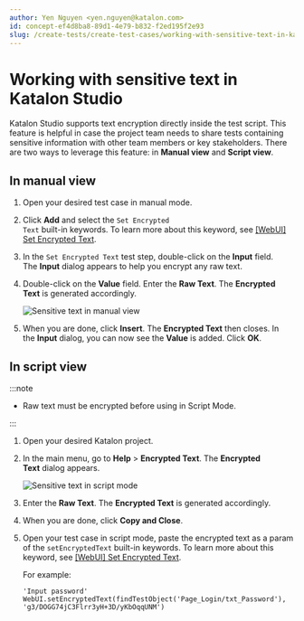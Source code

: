 ```yaml
---
author: Yen Nguyen <yen.nguyen@katalon.com>
id: concept-ef4d8ba8-89d1-4e79-b832-f2ed195f2e93
slug: /create-tests/create-test-cases/working-with-sensitive-text-in-katalon-studio
---
```


# Working with sensitive text in Katalon Studio

Katalon Studio supports text encryption directly inside the test script. This feature is helpful in case the project team needs to share tests containing sensitive information with other team members or key stakeholders. There are two ways to leverage this feature: in **Manual view** and **Script view**.

## In manual view

1.  Open your desired test case in manual mode.

2.  Click **Add** and select the <code>Set Encrypted Text</code> built-in keywords. To learn more about this keyword, see [\[WebUI\] Set Encrypted Text](/create-tests/keywords/keyword-description-in-katalon-studio/web-ui-keywords/webui-set-encrypted-text).

3.  In the <code>Set Encrypted Text</code> test step, double-click on the **Input** field. The **Input** dialog appears to help you encrypt any raw text.

4.  Double-click on the **Value** field. Enter the **Raw Text**. The **Encrypted Text** is generated accordingly.

    <img src="/doc_images/Documents/Create_tests/Create_Test_Cases/Working_With_Sensitive_Text/Images/encrypted-text-manual.png" width={600} alt="Sensitive text in manual view" />

5.  When you are done, click **Insert**. The **Encrypted Text** then closes. In the **Input** dialog, you can now see the **Value** is added. Click **OK**.


## In script view


:::note

-   Raw text must be encrypted before using in Script Mode.


:::

1.  Open your desired Katalon project.

2.  In the main menu, go to **Help** &gt; **Encrypted Text**. The **Encrypted Text** dialog appears.

    <img src="/doc_images/Documents/Create_tests/Create_Test_Cases/Working_With_Sensitive_Text/Images/encrypted-text-script-mode.png" width={400} alt="Sensitive text in script mode" />

3.  Enter the **Raw Text**. The **Encrypted Text** is generated accordingly.

4.  When you are done, click **Copy and Close**.

5.  Open your test case in script mode, paste the encrypted text as a param of the <code>setEncryptedText</code> built-in keywords. To learn more about this keyword, see [\[WebUI\] Set Encrypted Text](/create-tests/keywords/keyword-description-in-katalon-studio/web-ui-keywords/webui-set-encrypted-text).

    For example:

    ```
    'Input password'
    WebUI.setEncryptedText(findTestObject('Page_Login/txt_Password'), 'g3/DOGG74jC3Flrr3yH+3D/yKbOqqUNM')
    ```